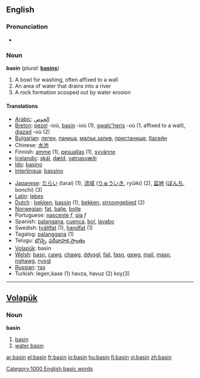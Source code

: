 ==English==

===Pronunciation===
*{{audio|en-us-basin.ogg|Audio (US)}}

===Noun===
'''basin'''  (''plural:'' '''[[basins]]''')
# A bowl for washing, often affixed to a wall
# An area of water that drains into a river
# A rock formation scooped out by water erosion

====Translations====
{{rfc-trans}}
{{top}}
*[[Arabic]]: [[الحوض]]
*[[Breton]]: [[pezel]] {{f}} -ioù, [[basin]] {{f}} -ioù (1), [[gwalc'heris]] {{m}} -où (1, affixed to a wall), [[diazad]] {{m}} -où (2)
*[[Bulgarian]]: [[леген]], [[паница]], [[малък залив]], [[пристанище]], [[басейн]]
*Chinese: [[水池 ]]
*Finnish: [[amme]] (1), [[pesuallas]] (1), [[syvänne]]
*[[Icelandic]]: [[skál]], [[dæld]], [[vatnasvæði]]
* [[Ido]]: [[basino]]
*[[Interlingua]]: [[bassino]]
{{mid}}
*[[Japanese]]: [[たらい]] (tarai) (1), [[流域]] ([[りゅういき]], ryūiki) (2), [[盆地]] ([[ぼんち]], bonchi) (3)
*[[Latin]]: [[lebes]]
*[[Dutch]] : [[bekken]], [[bassin]] {{n}}(1), [[bekken]], [[stroomgebied]] {{n}} (2)
*[[Norwegian]]: [[fat]], [[balje]], [[bolle]]
*Portuguese: [[nascente]] ''f'', [[pia]] ''f''
*Spanish: [[palangana]], [[cuenca]], [[bol]], [[lavabo]]
*Swedish: [[tvättfat]] {{n}} (1), [[handfat]] {{n}} (1)
*Tagalog: [[palanggana]] {{n}} (1)
*Telugu: [[బొచ్చె]], [[పరీవాహక ప్రాంతం]]
*[[Volapük]]: basin
*[[Welsh]]: [[basn]], [[cawg]], [[chawg]], [[ddysgl]], [[fail]], [[fasn]], [[gawg]], [[mail]], [[masn]], [[nghawg]], [[nysgl]]
*[[Russian]]: [[таз]]
* Turkish: legen,kase (1) havza, havuz (2) koy(3)
{{bottom}}
----

==[[Volapük]]==
===Noun===
'''basin'''
# [[basin]]
# [[water basin]]

[[Category:1000 English basic words]]

[[ar:basin]]
[[el:basin]]
[[fr:basin]]
[[io:basin]]
[[hu:basin]]
[[fi:basin]]
[[vi:basin]]
[[zh:basin]]